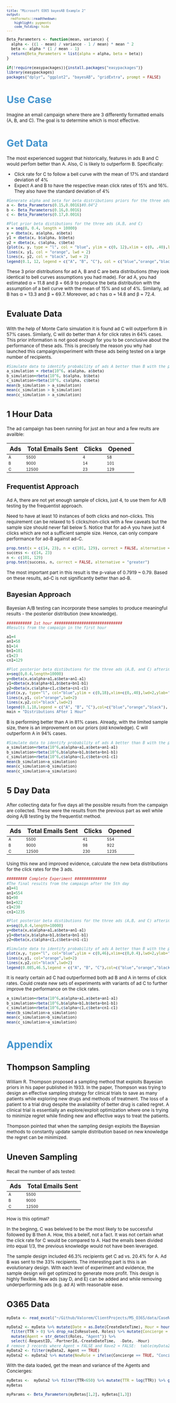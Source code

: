 ```yaml
---
title: "Microsoft O365 bayesAB Example 2"
output:
  rmdformats::readthedown:
    highlight: pygments
    code_folding: hide
---
```


<style type="text/css">
p{ /* Normal  */
   font-size: 12px;
}
body{ /* Normal  */
   font-size: 12px;
}
td {  /* Table  */
   font-size: 10px;
}
h1 { /* Header 1 */
 font-size: 26px;
 color: #4294ce;
}
h2 { /* Header 2 */
 font-size: 22px;
}
h3 { /* Header 3 */
 font-size: 18px;
}
code.r{ /* Code block */
  font-size: 10px;
}
pre { /* Code block */
  font-size: 10px
}
#table-of-contents h2 {
background-color: #4294ce;
}
#table-of-contents{
background: #688FAD;
}
#nav-top span.glyphicon{
color: #4294ce;
}
#postamble{
background: #4294ce;
border-top: ;
}
</style>

```r
Beta_Parameters <- function(mean, variance) {
  alpha <- ((1 - mean) / variance - 1 / mean) * mean ^ 2
  beta <- alpha * (1 / mean - 1)
  return(Beta_Parameters = list(alpha = alpha, beta = beta))
}
```


```r
if(!require(easypackages)){install.packages("easypackages")}
library(easypackages)
packages("dplyr", "ggplot2", "bayesAB", "gridExtra", prompt = FALSE)
```

# Use Case

Imagine an email campaign where there are 3 differently formatted emails (A, B, and C).  The goal is to determine which is most effective.

# Get Data

The most experienced suggest that historically, features in ads B and C would perfom better than A.  Also, C is likely to outperform B.  Specifically:

- Click rate for C to follow a bell curve with the mean of 17% and standard deviation of 4%
- Expect A and B to have the respective mean click rates of 15% and 16%. They also have the standard deviation of 4%

```r
#Generate alpha and beta for beta distributions priors for the three ads (A,B, and C)
a <- Beta_Parameters(0.15,0.0016)#0.04^2
b <- Beta_Parameters(0.16,0.0016)
c <- Beta_Parameters(0.17,0.0016)

#Plot prior beta distibutions for the three ads (A,B, and C)
x = seq(0, 0.4, length = 10000)
y = dbeta(x, a$alpha, a$beta)
y1 = dbeta(x, b$alpha, b$beta)
y2 = dbeta(x, c$alpha, c$beta)
{plot(x, y, type = "l", col = "blue", ylim = c(0, 12),xlim = c(0, .40),lwd = 2, ylab =' Density', xlab = expression(theta))
lines(x, y1, col = "orange", lwd = 2)
lines(x, y2, col = "black", lwd = 2)
legend(0.1, 12, legend = c("A", "B", "C"), col = c("blue","orange","black"), lwd = 5, cex = 1, horiz = TRUE)}
```

These 3 prior distributions for ad A, B and C are beta distributions (they look identical to bell curves assumptions you had made). For ad A, you had estimated α = 11.8 and β = 66.9 to produce the beta distribution with the assumption of a bell curve with the mean of 15% and sd of 4%. Similarly, ad B has  α = 13.3 and β = 69.7. Moreover, ad c has  α = 14.8 and β = 72.4. 

## Evaluate Data

With the help of Monte Carlo simulation it is found  ad C will outperform B in 57% cases. Similarly, C will do better than A for click rates in 64% cases. This prior information is not good enough for you to be conclusive about the performance of these ads. This is precisely the reason you why had launched this campaign/experiment with these ads being tested on a large number of recipients.

```r
#Simulate data to identify probability of ads A better than B with the prior distibutions
a_simulation = rbeta(10^6, a$alpha, a$beta)
b_simulation=rbeta(10^6, b$alpha, b$beta)
c_simulation=rbeta(10^6, c$alpha, c$beta)
mean(b_simulation > a_simulation)
mean(c_simulation > b_simulation)
mean(c_simulation > a_simulation)
```

## 1 Hour Data

The ad campaign has been running for just an hour and a few reults are availble:

| Ads | Total Emails Sent | Clicks | Opened |
| ---- | ---- | ---- | ---- |
| A | 5500 | 4 | 58 |
| B | 9000 | 14 | 101 |
| C | 12500 | 23 | 129 |

### Frequentist Approach

Ad A, there are not yet enough sample of clicks, just 4, to use them for A/B testing by the frequentist approach. 

Need to have at least 10 instances of both clicks and non-clicks. This requirement can be relaxed to 5 clicks/non-click with a few caveats but the sample size should never fall below 5. Notice that for ad-A you have just 4 clicks which are not a sufficient sample size. Hence, can only compare performance for ad-B against ad-C. 

```r
prop.test(x = c(14, 23), n = c(101, 129), correct = FALSE, alternative = "greater")
success <- c(14, 23)
n <- c(101, 129)
prop.test(success, n, correct = FALSE, alternative = "greater")

```

The most important part in this result is the p-value of 0.7919 ~ 0.79. Based on these results, ad-C is not significantly better than ad-B.

### Bayesian Approach

Bayesian A/B testing can  incorporate these samples to produce meaningful results - the posterior distribution (new knowledge).

```r
########### 1st hour ##############################
#Results from the campaign in the first hour 

a1=4
an1=58
b1=14
bn1=101
c1=23
cn1=129

#Plot posterior beta distibutions for the three ads (A,B, and C) afterincorporating evidence from the first hour
x=seq(0,0.4,length=10000)
y=dbeta(x,a$alpha+a1,a$beta+an1-a1)
y1=dbeta(x,b$alpha+b1,b$beta+bn1-b1)
y2=dbeta(x,c$alpha+c1,c$beta+cn1-c1)
plot(x,y, type="l", col="blue",ylim = c(0,18),xlim=c(0,.40),lwd=2,ylab='Density',xlab= expression(theta), main = "Distributions After 1 Hour")
lines(x,y1, col="orange",lwd=2)
lines(x,y2,col="black",lwd=2)
legend(0.1,18,legend = c("A", "B", "C"),col=c("blue","orange","black"), lwd=5, cex=1, horiz = TRUE)
main = "Distributions AFter 1 Hour"
```

B is performing better than A in 81% cases. Already, with the limited sample size, there is an improvement on our priors (old knowledge). C will outperform A in 94% cases. 

```r
#Simulate data to identify probability of ads A better than B with the prior distibutions
a_simulation=rbeta(10^6,a$alpha+a1,a$beta+an1-a1)
b_simulation=rbeta(10^6,b$alpha+b1,b$beta+bn1-b1)
c_simulation=rbeta(10^6,c$alpha+c1,c$beta+cn1-c1)
mean(b_simulation>a_simulation)
mean(c_simulation>b_simulation)
mean(c_simulation>a_simulation)
```

## 5 Day Data

After collecting data for five days all the possible results from the campaign are collected. These were the results from the previous part as well while doing A/B testing by the frequentist method.

| Ads | Total Emails Sent | Clicks | Opened |
| ---- | ---- | ---- | ---- |
| A | 5500 | 41 | 554 |
| B | 9000 | 98 | 922 |
| C | 12500 | 230 | 1235 |

Using this new and improved evidence, calculate the new beta distributions for the click rates for the 3 ads.

```r
######### Complete Experiment ##############
#The final results from the campaign after the 5th day
a1=41
an1=554
b1=98
bn1=922
c1=230
cn1=1235

#Plot posterior beta distibutions for the three ads (A,B, and C) afterincorporating the final evidence from the campaign
x=seq(0,0.4,length=10000)
y=dbeta(x,a$alpha+a1,a$beta+an1-a1)
y1=dbeta(x,b$alpha+b1,b$beta+bn1-b1)
y2=dbeta(x,c$alpha+c1,c$beta+cn1-c1)

#Simulate data to identify probability of ads A better than B with the prior distibutions
plot(x,y, type="l", col="blue",ylim = c(0,46),xlim=c(0,0.4),lwd=2,ylab='Density',xlab= expression(theta))
lines(x,y1, col="orange",lwd=2)
lines(x,y2,col="black",lwd=2)
legend(0.085,46.5,legend = c("A", "B", "C"),col=c("blue","orange","black"), lwd=5, cex=1, horiz = TRUE)
```

It is nearly certain ad C had outperformed both ad B and A in terms of click rates. Could create new sets of experiments with variants of ad C to further improve the performance on the click rates.

```r
a_simulation=rbeta(10^6,a$alpha+a1,a$beta+an1-a1)
b_simulation=rbeta(10^6,b$alpha+b1,b$beta+bn1-b1)
c_simulation=rbeta(10^6,c$alpha+c1,c$beta+cn1-c1)
mean(b_simulation>a_simulation)
mean(c_simulation>b_simulation)
mean(c_simulation>a_simulation)
```


# Appendix

## Thompson Sampling

William R. Thompson proposed a sampling method that exploits Bayesian priors in his paper published in 1933. In the paper, Thompson was trying to design an effective sampling strategy for clinical trials to save as many patients while exploring new drugs and methods of treatment. The loss of a patient to a trial drug despite the availability of better drug is called regret. A clinical trial is essentially an explore/exploit optimization where one is trying to minimize regret while finding new and effective ways to treat the patients.

Thompson pointed that when the sampling design exploits the Bayesian methods to constantly update sample distribution based on new knowledge the regret can be minimized. 

## Uneven Sampling

Recall the number of ads tested:

| Ads | Total Emails Sent | 
| ---- | ---- | 
| A | 5500 |
| B | 9000 | 
| C | 12500 | 

How is this optimal?

In the beginng, C was beleived to be the most likely to be successful followed by B then A.  How, this a beleif, not a fact.  It was not certain what the click rate for C would be compared to A.  Had the emails been divided into equal 1/3, the previous knowledge would not have been leveraged.  

The sample design included 46.3% recipients get C ad vs. 20.4% for A. Ad B was sent to the 33% recipients.  The interesting part is this is an evolutionary design. With each level of experiment and evidence, the sample design will get optimized to generate more profit. This design is highly flexible. New ads (say D, and E) can be added and while removing underperforming ads (e.g. ad A) with reasonable ease.

## O365 Data

```r
myData <- read_excel("~/Github/Valorem/ClientProjects/MS_O365/data/CaseNotesSearchABHistorical_Dec13.xlsx")

myData2 <- myData %>% mutate(Date = as.Date(CreateDateTime), Hour = hour(CreateDateTime), ReScenario = factor(ReScenario)) %>%
  filter(TTR > 0) %>% drop_na(IsResolved, Roles) %>% mutate(Concierge = str_detect(Roles, "FirstRelease")) %>% 
  mutate(Agent = str_detect(Roles, "Agent")) %>%    
  select(-RequestID, -PartnerId,-CreateDateTime,  -Date, -Hour)
# remove 3 records where Agent = FALSE and Rave2 = FALSE:  table(myData2$Agent)
myData2 <- filter(myData2, Agent == TRUE)
myData2 <- myData2 %>% mutate(NewRole = ifelse(Concierge == TRUE, "Concierge", "Agent"))
```

With the data loaded, get the mean and variance of the Agents and Concierges:

```r
myBetas <-  myData2 %>% filter(TTR<650) %>% mutate(TTR = log(TTR)) %>% group_by(NewRole) %>% summarize(meanTTR = mean(TTR), varTTR = var(TTR))
myBetas
```

```r
myParams <- Beta_Parameters(myBetas[1,2], myBetas[1,3])
```

